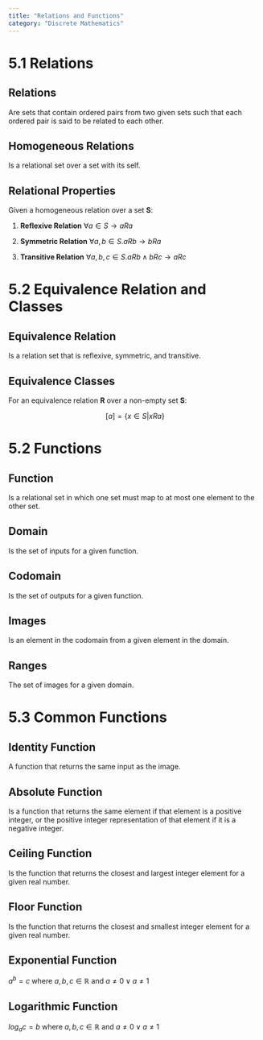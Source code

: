 ```yaml
---
title: "Relations and Functions"
category: "Discrete Mathematics"
---
```


# 5.1 Relations

## Relations
Are sets that contain ordered pairs from two given sets such that each ordered pair 
is said to be related to each other.

## Homogeneous Relations
Is a relational set over a set with its self.

## Relational Properties
Given a homogeneous relation over a set **S**:

1. **Reflexive Relation** $\forall a \in S \to a R a$

2. **Symmetric Relation** $\forall a,b \in S. a R b \to b R a$

3. **Transitive Relation** $\forall a,b,c \in S. a R b \land b R c \to a R c$

# 5.2 Equivalence Relation and Classes

## Equivalence Relation
Is a relation set that is reflexive, symmetric, and transitive.

## Equivalence Classes
For an equivalence relation **R** over a non-empty set **S**:

$$
[a] = \{ x \in S | x R a \}
$$

# 5.2 Functions

## Function
Is a relational set in which one set must map to at most one element to 
the other set.

## Domain
Is the set of inputs for a given function.

## Codomain
Is the set of outputs for a given function.

## Images
Is an element in the codomain from a given element in the domain.

## Ranges
The set of images for a given domain.

# 5.3 Common Functions

## Identity Function
A function that returns the same input as the image.

## Absolute Function
Is a function that returns the same element if that element is a 
positive integer, or the positive integer representation of that 
element if it is a negative integer.

## Ceiling Function
Is the function that returns the closest and largest integer element 
for a given real number.

## Floor Function
Is the function that returns the closest and smallest integer element 
for a given real number.

## Exponential Function
$a^b=c$ where $a, b, c \in \mathbb{R}$ and $a \neq 0 \lor a \neq 1$

## Logarithmic Function
$log_ac=b$ where $a, b, c \in \mathbb{R}$ and $a \neq 0 \lor a \neq 1$